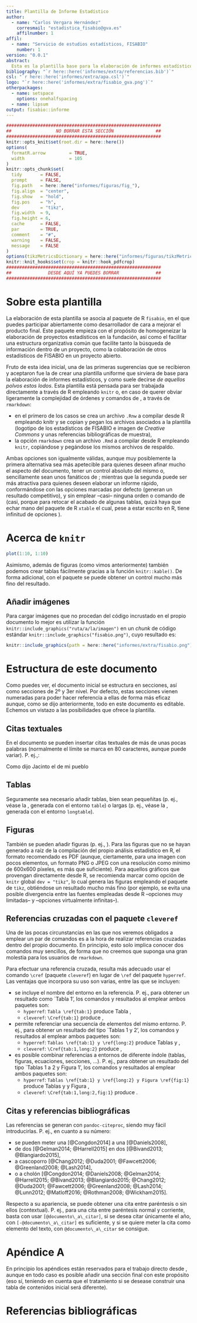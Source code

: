 ```yaml
---
title: Plantilla de Informe Estadístico
author:
  - name: "Carlos Vergara Hernández"
    corresmail: "estadistica_fisabio@gva.es"
    affilnumber: 1
affil:
  - name: "Servicio de estudios estadísticos, FISABIO"
    number: 1
version: "0.0.1"
abstract:
  Esta es la plantilla base para la elaboración de informes estadísticos en FISABIO. Todo en ella es editable, bien de forma local (cargando paquetes de \LaTeX \space adicionales, cambiando la configuración de la página, o lo que se te pueda ocurrir para mejorar tu documento), o bien de forma genérica (lo que implica modificar no solo esta plantilla --archivo ``.tex``--, sino también compartir tus sugerencias a través de nuestra cuenta de [GitHub](https://www.github.com/fisabio/fisabio).
bibliography: "`r here::here('informes/extra/referencias.bib')`"
csl: "`r here::here('informes/extra/apa.csl')`"
logo: "`r here::here('informes/extra/fisabio_gva.png')`"
otherpackages:
  - name: setspace
    options: onehalfspacing
  - name: lipsum
output: fisabio::informe
---
```


```r
###########################################################
##                 NO BORRAR ESTA SECCIÓN                ##
###########################################################
knitr::opts_knit$set(root.dir = here::here())
options(
  formatR.arrow         = TRUE,
  width                 = 105
)
knitr::opts_chunk$set(
  tidy       = FALSE,
  prompt     = FALSE,
  fig.path   = here::here("informes/figuras/fig_"),
  fig.align  = "center",
  fig.show   = "hold",
  fig.pos    = "h",
  dev        = "tikz",
  fig.width  = 9,
  fig.height = 6,
  cache      = FALSE,
  par        = TRUE,
  comment    = "#",
  warning    = FALSE,
  message    = FALSE
)
options(tikzMetricsDictionary = here::here("informes/figuras/tikzMetrics"))
knitr::knit_hooks$set(crop = knitr::hook_pdfcrop)
###########################################################
##              DESDE AQUÍ YA PUEDES BORRAR              ##
###########################################################
```


# Sobre esta plantilla
La elaboración de esta plantilla se asocia al paquete de R ``fisabio``, en el que puedes participar abiertamente como desarrollador de cara a mejorar el producto final. Este paquete empieza con el propósito de homogeneizar la elaboración de proyectos estadísticos en la fundación, así como el facilitar una estructura organizativa común que facilite tanto la búsqueda de información dentro de un proyecto, como la colaboración de otros estadísticos de FISABIO en un proyecto abierto.

Fruto de esta idea inicial, una de las primeras sugerencias que se recibieron y aceptaron fue la de crear una plantilla uniforme que sirviera de base para la elaboración de informes estadísticos, y como suele decirse _de aquellos polvos estos lodos_. Esta plantilla está pensada para ser trabajada directamente a través de R empleando ``knitr`` o, en caso de querer obviar ligeramente la complejidad de órdenes y comandos de \LaTeX, a través de ``rmarkdown``:

- en el primero de los casos se crea un archivo ``.Rnw`` a compilar desde R empleando knitr y se copian y pegan los archivos asociados a la plantilla (logotipo de los estadísticos de FISABIO e imagen de _Creative Commons_ y unas referencias bibliográficas de muestra),
- la opción ``rmarkdown`` crea un archivo ``.Rmd`` a compilar desde R empleando ``knitr``, copiándose y pegándose los mismos archivos de respaldo.

Ambas opciones son igualmente válidas, aunque muy posiblemente la primera alternativa sea más apetecible para quienes deseen afinar mucho el aspecto del documento, tener un control absoluto del mismo o, sencillamente sean unos fanáticos de \LaTeX; mientras que la segunda puede ser más atractiva para quienes deseen elaborar un informe rápido, conformándose con las opciones marcadas por defecto (generan un resultado competitivo), y sin emplear --casi-- ninguna orden o comando de \LaTeX \space (casi, porque para retocar el acabado de algunas tablas, quizá haya que echar mano del paquete de R ``xtable`` el cual, pese a estar escrito en R, tiene infinitud de opciones \LaTeX).


# Acerca de `knitr`

```r
plot(1:10, 1:10)
```


Asimismo, además de figuras (como vimos anteriormente) también podemos crear tablas fácilmente gracias a la función `knitr::kable()`. De forma adicional, con el paquete se puede obtener un control mucho más fino del resultado.


## Añadir imágenes
Para cargar imágenes que no procedan del código incrustado en el propio documento lo mejor es utilizar la función `knitr::include_graphics("ruta/a/la/imagen")` en un _chunk_ de código estándar `knitr::include_graphics("fisabio.png")`, cuyo resultado es:

```r
knitr::include_graphics(path = here::here("informes/extra/fisabio.png"), rel_path = FALSE)
```


# Estructura de este documento
Como puedes ver, el documento inicial se estructura en secciones, así como secciones de 2º y 3er nivel. Por defecto, estas secciones vienen numeradas para poder hacer referencia a ellas de forma más eficaz aunque, como se dijo anteriormente, todo en este documento es editable. Echemos un vistazo a las posibilidades que ofrece la plantilla.

## Citas textuales
En el documento se pueden insertar citas textuales de más de unas pocas palabras (normalmente el límite se marca en 80 caracteres, aunque puede variar). P. ej.,:

Como dijo Jacinto el de mi pueblo

> \lipsum[1]

## Tablas
Seguramente sea necesario añadir tablas, bien sean pequeñitas (p. ej., véase la \Cref{tab:1}, generada con el entorno ``table``) o largas (p. ej., véase la \Cref{long:2}, generada con el entorno ``longtable``).

\begin{table}[h!]
  \centering
  \caption{Esto es una tabla}
  \label{tab:1}
  \scalebox{0.9}{
    \begin{tabular}{cll}
      \toprule
      $i$ & $x_i$         & $y_i = f(x_i)$ \\
      \midrule
      1   & $x_0 = 0$     & $0$            \\
      2   & $x_1 = 0.75$  & $-0.0409838$   \\
      3   & $x_2 = 1.5$   & $1.31799$      \\
      \bottomrule
    \end{tabular}
  }
\end{table}

\begin{longtable}{lcr}
  \caption{Esto es una tabla más larga, que coincide con el final de una página. Además, tiene una leyenda bastante larga, que ocupa un mínimo de dos líneas, para ver cómo quedaría una vez compilado\label{long:2}} \\
  \toprule
  \multicolumn{1}{c}{\textbf{Tiempo}} &
    \multicolumn{1}{c}{\textbf{Combinación}} &
    \multicolumn{1}{c}{\textbf{Otros combinaciones}} \\
  \midrule
  \endfirsthead

  \multicolumn{3}{c}{\small {\bfseries \tablename \space \thetable{}.} Continuación.} \\
  \toprule
  \multicolumn{1}{c}{\textbf{Tiempo}} &
    \multicolumn{1}{c}{\textbf{Combinación}} &
    \multicolumn{1}{c}{\textbf{Otros combinaciones}} \\
  \midrule
  \endhead

  \bottomrule \multicolumn{3}{r}{\small Continúa en la página siguiente.} \\
  \endfoot

  \bottomrule
  \multicolumn{3}{l}{\small Aquí iría el pie de tabla definitivo.} \\
  \endlastfoot
  \centering

  % Contenido de la tabla.
  0     & (1, 11, 13725) & (1, 12, 10980), (1, 13, 8235), (2, 2, 0), (3, 1, 0) \\
  2745  & (1, 12, 10980) & (1, 13, 8235), (2, 2, 0), (2, 3, 0), (3, 1, 0)      \\
  5490  & (1, 12, 13725) & (2, 2, 2745), (2, 3, 0), (3, 1, 0)                  \\
  8235  & (1, 12, 16470) & (1, 13, 13725), (2, 2, 2745), (2, 3, 0), (3, 1, 0)  \\
  10980 & (1, 12, 16470) & (1, 13, 13725), (2, 2, 2745), (2, 3, 0), (3, 1, 0)  \\
  13725 & (1, 12, 16470) & (1, 13, 13725), (2, 2, 2745), (2, 3, 0), (3, 1, 0)  \\
  16470 & (1, 13, 16470) & (2, 2, 2745), (2, 3, 0), (3, 1, 0)                  \\
  19215 & (1, 12, 16470) & (1, 13, 13725), (2, 2, 2745), (2, 3, 0), (3, 1, 0)  \\
  21960 & (1, 12, 16470) & (1, 13, 13725), (2, 2, 2745), (2, 3, 0), (3, 1, 0)  \\
  24705 & (1, 12, 16470) & (1, 13, 13725), (2, 2, 2745), (2, 3, 0), (3, 1, 0)  \\
  27450 & (1, 12, 16470) & (1, 13, 13725), (2, 2, 2745), (2, 3, 0), (3, 1, 0)  \\
  30195 & (2, 2, 2745)   & (2, 3, 0), (3, 1, 0)                                \\
  0     & (1, 11, 13725) & (1, 12, 10980), (1, 13, 8235), (2, 2, 0), (3, 1, 0) \\
  2745  & (1, 12, 10980) & (1, 13, 8235), (2, 2, 0), (2, 3, 0), (3, 1, 0)      \\
  5490  & (1, 12, 13725) & (2, 2, 2745), (2, 3, 0), (3, 1, 0)                  \\
  8235  & (1, 12, 16470) & (1, 13, 13725), (2, 2, 2745), (2, 3, 0), (3, 1, 0)  \\
  10980 & (1, 12, 16470) & (1, 13, 13725), (2, 2, 2745), (2, 3, 0), (3, 1, 0)  \\
  13725 & (1, 12, 16470) & (1, 13, 13725), (2, 2, 2745), (2, 3, 0), (3, 1, 0)  \\
  16470 & (1, 13, 16470) & (2, 2, 2745), (2, 3, 0), (3, 1, 0)                  \\
  19215 & (1, 12, 16470) & (1, 13, 13725), (2, 2, 2745), (2, 3, 0), (3, 1, 0)  \\
  21960 & (1, 12, 16470) & (1, 13, 13725), (2, 2, 2745), (2, 3, 0), (3, 1, 0)  \\
  24705 & (1, 12, 16470) & (1, 13, 13725), (2, 2, 2745), (2, 3, 0), (3, 1, 0)  \\
  27450 & (1, 12, 16470) & (1, 13, 13725), (2, 2, 2745), (2, 3, 0), (3, 1, 0)  \\
  30195 & (2, 2, 2745)   & (2, 3, 0), (3, 1, 0)                                \\
  0     & (1, 11, 13725) & (1, 12, 10980), (1, 13, 8235), (2, 2, 0), (3, 1, 0) \\
  2745  & (1, 12, 10980) & (1, 13, 8235), (2, 2, 0), (2, 3, 0), (3, 1, 0)      \\
  5490  & (1, 12, 13725) & (2, 2, 2745), (2, 3, 0), (3, 1, 0)                  \\
  8235  & (1, 12, 16470) & (1, 13, 13725), (2, 2, 2745), (2, 3, 0), (3, 1, 0)  \\
  10980 & (1, 12, 16470) & (1, 13, 13725), (2, 2, 2745), (2, 3, 0), (3, 1, 0)  \\
  13725 & (1, 12, 16470) & (1, 13, 13725), (2, 2, 2745), (2, 3, 0), (3, 1, 0)  \\
  16470 & (1, 13, 16470) & (2, 2, 2745), (2, 3, 0), (3, 1, 0)                  \\
  19215 & (1, 12, 16470) & (1, 13, 13725), (2, 2, 2745), (2, 3, 0), (3, 1, 0)  \\
  21960 & (1, 12, 16470) & (1, 13, 13725), (2, 2, 2745), (2, 3, 0), (3, 1, 0)  \\
  24705 & (1, 12, 16470) & (1, 13, 13725), (2, 2, 2745), (2, 3, 0), (3, 1, 0)  \\
  27450 & (1, 12, 16470) & (1, 13, 13725), (2, 2, 2745), (2, 3, 0), (3, 1, 0)  \\
  30195 & (2, 2, 2745)   & (2, 3, 0), (3, 1, 0)                                \\
  0     & (1, 11, 13725) & (1, 12, 10980), (1, 13, 8235), (2, 2, 0), (3, 1, 0) \\
  2745  & (1, 12, 10980) & (1, 13, 8235), (2, 2, 0), (2, 3, 0), (3, 1, 0)      \\
  5490  & (1, 12, 13725) & (2, 2, 2745), (2, 3, 0), (3, 1, 0)                  \\
  8235  & (1, 12, 16470) & (1, 13, 13725), (2, 2, 2745), (2, 3, 0), (3, 1, 0)  \\
  10980 & (1, 12, 16470) & (1, 13, 13725), (2, 2, 2745), (2, 3, 0), (3, 1, 0)  \\
  13725 & (1, 12, 16470) & (1, 13, 13725), (2, 2, 2745), (2, 3, 0), (3, 1, 0)  \\
  16470 & (1, 13, 16470) & (2, 2, 2745), (2, 3, 0), (3, 1, 0)                  \\
  19215 & (1, 12, 16470) & (1, 13, 13725), (2, 2, 2745), (2, 3, 0), (3, 1, 0)  \\
  21960 & (1, 12, 16470) & (1, 13, 13725), (2, 2, 2745), (2, 3, 0), (3, 1, 0)  \\
  24705 & (1, 12, 16470) & (1, 13, 13725), (2, 2, 2745), (2, 3, 0), (3, 1, 0)  \\
  27450 & (1, 12, 16470) & (1, 13, 13725), (2, 2, 2745), (2, 3, 0), (3, 1, 0)  \\
  30195 & (2, 2, 2745)   & (2, 3, 0), (3, 1, 0)
\end{longtable}

## Figuras
También se pueden añadir figuras (p. ej., \Cref{fig:1}). Para las figuras que no se hayan generado a raíz de la compilación del propio análisis estadístico en R, el formato recomendado es PDF (aunque, ciertamente, para una imagen con pocos elementos, un formato PNG o JPEG con una resolución como mínimo de 600x600 píxeles, es más que suficiente). Para aquellos gráficos que provengan directamente desde R, se recomienda marcar como opción de ``knitr`` global ``dev = "tikz"``, lo cual genera las figuras empleando el paquete de \LaTeX \space ``tikz``, obtiéndose un resultado mucho más fino (por ejemplo, se evita una posible divergencia entre las fuentes empleadas desde R --opciones muy limitadas-- y \LaTeX \space --opciones virtualmente infinitas--).

\begin{figure}[h!]
    \centering
    \includegraphics[width = 5cm]{`r here::here("informes/extra/se_fisabio.png")`}
    \caption{Un logo molón, y con una leyenda un poco larga (de un mínimo de dos líneas), para ver cómo quedaría una vez compilado. \\ Además, se le ha añadido un segundo párrafo: estamos locos}
    \label{fig:1}
\end{figure}


## Referencias cruzadas con el paquete ``cleveref``
Una de las pocas circunstancias en las que nos veremos obligados a emplear un par de comandos \LaTeX \space es a la hora de realizar referencias cruzadas dentro del propio documento. En principio, esto solo implica conocer dos comandos muy sencillos, de forma que no creemos que suponga una gran molestia para los usuarios de ``rmarkdown``.

Para efectuar una referencia cruzada, resulta más adecuado usar el comando ``\cref`` (paquete ``cleveref``) en lugar de ``\ref`` del paquete ``hyperref``. Las ventajas que incorpora su uso son varias, entre las que se incluyen:

- se incluye el nombre del entorno en la referencia. P. ej., para obtener un resultado como `Tabla 1', los comandos y resultados al emplear ambos paquetes son:
  - ``hyperref``: ``Tabla \ref{tab:1}`` produce Tabla \ref{tab:1},
  - ``cleveref``: ``\Cref{tab:1}`` produce \Cref{tab:1},
- permite referenciar una secuencia de elementos del mismo entorno. P. ej., para obtener un resultado del tipo `Tablas 1 y 2', los comandos y resultados al emplear ambos paquetes son:
  - ``hyperref``:  ``Tablas \ref{tab:1} y \ref{long:2}`` produce Tablas \ref{tab:1} y \ref{long:2},
  - ``cleveref``: ``\Cref{tab:1,long:2}`` produce \Cref{tab:1,long:2},
- es posible combinar referencias a entornos de diferente índole (tablas, figuras, ecuaciones, secciones, ...). P. ej., para obtener un resultado del tipo `Tablas 1 a 2 y Figura 1', los comandos y resultados al emplear ambos paquetes son:
  - ``hyperref``:  ``Tablas \ref{tab:1} y \ref{long:2} y Figura \ref{fig:1}`` produce Tablas \ref{tab:1} y \ref{long:2} y Figura \ref{fig:1},
  - ``cleveref``: ``\Cref{tab:1,long:2,fig:1}`` produce \Cref{tab:1,long:2,fig:1}.

## Citas y referencias bibliográficas
Las referencias se generan con `pandoc-citeproc`, siendo muy fácil introducirlas. P. ej., en cuanto a su número:

- se pueden meter una [@Congdon2014] a una [@Daniels2008],
- de dos [@Gelman2014; @Harrell2015] en dos [@Bivand2013; @Blangiardo2015],
- a cascoporro [@Chang2012; @Duda2001; @Fawcett2006; @Greenland2008; @Lash2014],
- o a cholón [@Congdon2014; @Daniels2008; @Gelman2014;  @Harrell2015; @Bivand2013; @Blangiardo2015; @Chang2012; @Duda2001; @Fawcett2006; @Greenland2008; @Lash2014; @Lunn2012; @Matloff2016; @Rothman2008; @Wickham2015].

Respecto a su apariencia, se puede obtener una cita entre paréntesis o sin ellos (contextual). P. ej., para una cita entre paréntesis normal y corriente, basta con usar ``[@documento\_a\_citar]``, si se desea citar únicamente el año, con ``[-@documento\_a\_citar]`` es suficiente, y si se quiere meter la cita como elemento del texto, con ``@documento\_a\_citar`` se consigue.

# Apéndice A
En principio los apéndices están reservados para el trabajo directo desde \LaTeX, aunque en todo caso es posible añadir una sección final con este propósito (eso sí, teniendo en cuenta que el tratamiento si se desease construir una tabla de contenidos inicial será diferente).


# Referencias bibliográficas
\setlength{\parindent}{-1cm}
\setlength{\leftskip}{1cm}
\noindent
